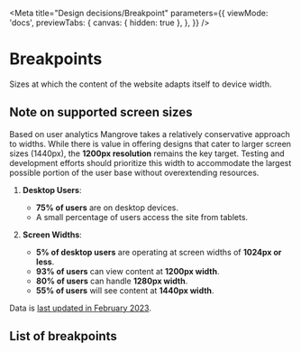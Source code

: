 
<Meta
  title="Design decisions/Breakpoint"
  parameters={{
    viewMode: 'docs',
    previewTabs: {
      canvas: { hidden: true },
    },
  }}
/>

# Breakpoints

Sizes at which the content of the website adapts itself to device width.

## Note on supported screen sizes

Based on user analytics Mangrove takes a relatively conservative approach to widths. While there is value in offering designs that cater to larger screen sizes (1440px), the **1200px resolution** remains the key target. Testing and development efforts should prioritize this width to accommodate the largest possible portion of the user base without overextending resources.

1. **Desktop Users**:

   - **75% of users** are on desktop devices.
   - A small percentage of users access the site from tablets.

2. **Screen Widths**:
   - **5% of desktop users** are operating at screen widths of **1024px or less**.
   - **93% of users** can view content at **1200px width**.
   - **80% of users** can handle **1280px width**.
   - **55% of users** will see content at **1440px width**.

Data is [last updated in February 2023](https://gitlab.com/undrr/web-backlog/-/issues/667).

## List of breakpoints

<DesignTokenDocBlock
  categoryName="Breakpoints"
  maxHeight={600}
  viewType="table"
/>
